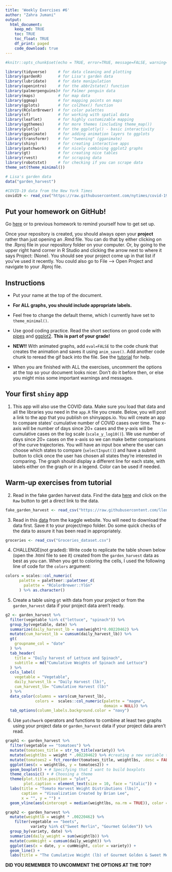 ```yaml
---
title: 'Weekly Exercises #6'
author: "Zahra Jumani"
output: 
  html_document:
    keep_md: TRUE
    toc: TRUE
    toc_float: TRUE
    df_print: paged
    code_download: true
---
```



```r
#knitr::opts_chunk$set(echo = TRUE, error=TRUE, message=FALSE, warning=FALSE)
```

```r
library(tidyverse)     # for data cleaning and plotting
library(gardenR)       # for Lisa's garden data
library(lubridate)     # for date manipulation
library(openintro)     # for the abbr2state() function
library(palmerpenguins)# for Palmer penguin data
library(maps)          # for map data
library(ggmap)         # for mapping points on maps
library(gplots)        # for col2hex() function
library(RColorBrewer)  # for color palettes
library(sf)            # for working with spatial data
library(leaflet)       # for highly customizable mapping
library(ggthemes)      # for more themes (including theme_map())
library(plotly)        # for the ggplotly() - basic interactivity
library(gganimate)     # for adding animation layers to ggplots
library(transformr)    # for "tweening" (gganimate)
library(shiny)         # for creating interactive apps
library(patchwork)     # for nicely combining ggplot2 graphs  
library(gt)            # for creating nice tables
library(rvest)         # for scraping data
library(robotstxt)     # for checking if you can scrape data
theme_set(theme_minimal())
```

```r
# Lisa's garden data
data("garden_harvest")

#COVID-19 data from the New York Times
covid19 <- read_csv("https://raw.githubusercontent.com/nytimes/covid-19-data/master/us-states.csv")

```

## Put your homework on GitHub!

Go [here](https://github.com/llendway/github_for_collaboration/blob/master/github_for_collaboration.md) or to previous homework to remind yourself how to get set up. 

Once your repository is created, you should always open your **project** rather than just opening an .Rmd file. You can do that by either clicking on the .Rproj file in your repository folder on your computer. Or, by going to the upper right hand corner in R Studio and clicking the arrow next to where it says Project: (None). You should see your project come up in that list if you've used it recently. You could also go to File --> Open Project and navigate to your .Rproj file. 

## Instructions

* Put your name at the top of the document. 

* **For ALL graphs, you should include appropriate labels.** 

* Feel free to change the default theme, which I currently have set to `theme_minimal()`. 

* Use good coding practice. Read the short sections on good code with [pipes](https://style.tidyverse.org/pipes.html) and [ggplot2](https://style.tidyverse.org/ggplot2.html). **This is part of your grade!**

* **NEW!!** With animated graphs, add `eval=FALSE` to the code chunk that creates the animation and saves it using `anim_save()`. Add another code chunk to reread the gif back into the file. See the [tutorial](https://animation-and-interactivity-in-r.netlify.app/) for help. 

* When you are finished with ALL the exercises, uncomment the options at the top so your document looks nicer. Don't do it before then, or else you might miss some important warnings and messages.

## Your first `shiny` app 

  1. This app will also use the COVID data. Make sure you load that data and all the libraries you need in the `app.R` file you create. Below, you will post a link to the app that you publish on shinyapps.io. You will create an app to compare states' cumulative number of COVID cases over time. The x-axis will be number of days since 20+ cases and the y-axis will be cumulative cases on the log scale (`scale_y_log10()`). We use number of days since 20+ cases on the x-axis so we can make better comparisons of the curve trajectories. You will have an input box where the user can choose which states to compare (`selectInput()`) and have a submit button to click once the user has chosen all states they're interested in comparing. The graph should display a different line for each state, with labels either on the graph or in a legend. Color can be used if needed. 
  
## Warm-up exercises from tutorial

  2. Read in the fake garden harvest data. Find the data [here](https://github.com/llendway/scraping_etc/blob/main/2020_harvest.csv) and click on the `Raw` button to get a direct link to the data. 
```r
fake_garden_harvest <- read_csv("https://raw.githubusercontent.com/llendway/scraping_etc/main/2020_harvest.csv")
```
  
  3. Read in this [data](https://www.kaggle.com/heeraldedhia/groceries-dataset) from the kaggle website. You will need to download the data first. Save it to your project/repo folder. Do some quick checks of the data to assure it has been read in appropriately.
```r
groceries <- read_csv("Groceries_dataset.csv")
```

  4. CHALLENGE(not graded): Write code to replicate the table shown below (open the .html file to see it) created from the `garden_harvest` data as best as you can. When you get to coloring the cells, I used the following line of code for the `colors` argument:
  
```r
colors = scales::col_numeric(
      palette = paletteer::paletteer_d(
        palette = "RColorBrewer::YlGn"
      ) %>% as.character()
```




  5. Create a table using `gt` with data from your project or from the `garden_harvest` data if your project data aren't ready.
```r
g2 <- garden_harvest %>%
  filter(vegetable %in% c("lettuce", "spinach")) %>%
  group_by(vegetable, date) %>%
  summarize(daily_harvest_lb = sum(weight)*0.00220462) %>%
  mutate(cum_harvest_lb = cumsum(daily_harvest_lb)) %>%
  gt(
    groupname_col = "date"
  ) %>%
  tab_header(
    title = "Daily harvest of Lettuce and Spinach",
    subtitle = md("Cumulative Weights of Spinach and Lettuce")
  ) %>%
  cols_label(
    vegetable = "Vegetable",
    daily_harvest_lb = "Daily Harvest (lb)",
    cum_harvest_lb= "Cumulative Harvest (lb)"
  ) %>%
  data_color(columns = vars(cum_harvest_lb),
             colors =  scales::col_numeric(palette = "magma",
                                           domain = NULL)) %>%
  tab_options(column_labels.background.color = "navy")
```
  
  6. Use `patchwork` operators and functions to combine at least two graphs using your project data or `garden_harvest` data if your project data aren't read.
```r
graph1 <- garden_harvest %>%
  filter(vegetable == "tomatoes") %>%
  mutate(tomatoes_title = str_to_title(variety)) %>%
  mutate(weightlbs = weight * .00220462) %>% #creating a new variable that converts the weight to pounds
  mutate(tomatoes2 = fct_reorder(tomatoes_title, weightlbs, .desc = FALSE)) %>% #reordering tomatoes in increasing median weight
  ggplot(aes(x = weightlbs, y = tomatoes2)) + 
  geom_boxplot() + # Specifying that I want to build boxplots
  theme_classic() + # Choosing a theme
  theme(plot.title.position = "plot",
        plot.caption = element_text(size = 10, face = "italic")) +
  labs(title = "Tomato Harvest Weight Distributions (lbs)",
       caption = "Visualization Created by Brian Lee",
       x = "", y = "") +
  geom_vline(aes(xintercept = median(weightlbs, na.rm = TRUE)), color = "royalblue") # Adding a vertical line indicating the median weight for all tomatoes

graph2 <- garden_harvest %>%
  mutate(weightlb = weight * .00220462) %>%
    filter(vegetable == "beets",
           variety %in% c("Sweet Merlin", "Gourmet Golden")) %>%
  group_by(variety, date) %>%
  summarize(daily_weight = sum(weightlb)) %>%
  mutate(cumWeight = cumsum(daily_weight)) %>%
  ggplot(aes(x = date, y = cumWeight, color = variety)) +
  geom_line() +
  labs(title = "The Cumulative Weight (lb) of Gourmet Golden & Sweet Merlin beets", x = "", y = "")
```
  

**DID YOU REMEMBER TO UNCOMMENT THE OPTIONS AT THE TOP?**
